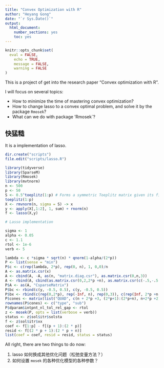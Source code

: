 ```yaml
---
title: "Convex Optimization with R"
author: "Heyang Gong"
date: "`r Sys.Date()`"
output: 
  html_document: 
    number_sections: yes
    toc: yes
---
```


```r
knitr::opts_chunk$set(
  eval = FALSE,
	echo = TRUE,
	message = FALSE,
	warning = FALSE
)
```

This is a project of get into the research paper "Convex optimization with R".

I will focus on several topics:

- How to minimize the time of mastering convex optimization?
- How to change lasso to a convex optimal problem, and solve it by the package `Rmosek`?
- What can we do with package 'Rmosek`?


## 快猛糙

It is a implementation of lasso.

```r
dir.create("scripts")
file.edit("scripts/lasso.R")
```



```r
library(tidyverse)
library(SparseM)
library(Rmosek)
library(mvtnorm)
n <- 500
p <- 50
S <- 0.5^toeplitz(1:p) # Forms a symmetric Toeplitz matrix given its first row.
toeplitz(1:p)
X <- rmvnorm(n, sigma = S) -> x
y <- apply(X[,1:2], 1, sum) + rnorm(n)
f <- lasso(X,y)

# Lasso implementation

sigma <- 1
alpha <- 0.05
c <- 1.1
rtol <- 1e-6
verb <- 5

lambda <- c *sigma * sqrt(n) * qnorm(1-alpha/(2*p))
P <- list(sense = "min")
P$c <- c(rep(lambda, 2*p), rep(0, n), 1, 0,0)/n
A <- as.matrix.csr(x)
A <- cbind(A, -A, as(n, "matrix.diag.csr"), as.matrix.csr(0,n,3))
A <- rbind(A, cbind(as.matrix.csr(0,2,2*p +n), as.matrix.csr(c(-.5,-.5,1,0,0,1),2,3)))
P$A <- as(A, "CsparseMatrix")
P$bc <- rbind(c(y, -0.5, 0.5), c(y, -0.5, 0.5))
P$bx <- rbind(c(rep(0,2*p), rep(-Inf, n), rep(0,3)), c(rep(Inf, 2*p +n +3)))
P$cones <- matrix(list("QUAD", c(n + 2*p +3, (2*p+1):(2*p+n), n+2*p +2)), 2,1)
rownames(P$cones) <- c("type", "sub")
P$dparam$intpnt_nl_tol_rel_gap <- rtol
z <- mosek(P, opts = list(verbose = verb))
status <- z$sol$itr$solsta
f <- z$sol$itr$xx
coef <- f[1:p] - f[(p + 1):(2 * p)]
resid <- f[(2 * p + 1):(2 * p + n)]
list(coef = coef, resid = resid, status = status)

```

All right, there are two things to do now:

1. lasso 如何换成其他优化问题（松弛变量方法？）
2. 如何设置 `mosek` 的各种优化模型的各种参数？ 


